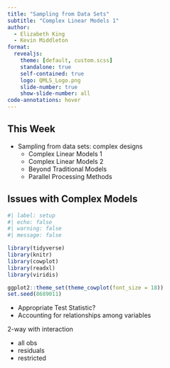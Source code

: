 ```yaml
---
title: "Sampling from Data Sets"
subtitle: "Complex Linear Models 1"
author:
  - Elizabeth King
  - Kevin Middleton
format:
  revealjs:
    theme: [default, custom.scss]
    standalone: true
    self-contained: true
    logo: QMLS_Logo.png
    slide-number: true
    show-slide-number: all
code-annotations: hover
---
```


## This Week

- Sampling from data sets: complex designs
    - Complex Linear Models 1
    - Complex Linear Models 2
    - Beyond Traditional Models
    - Parallel Processing Methods


## Issues with Complex Models

```r
#| label: setup
#| echo: false
#| warning: false
#| message: false

library(tidyverse)
library(knitr)
library(cowplot)
library(readxl)
library(viridis)

ggplot2::theme_set(theme_cowplot(font_size = 18))
set.seed(8689011)
```

- Appropriate Test Statistic?
- Accounting for relationships among variables


2-way with interaction

- all obs
- residuals
- restricted

